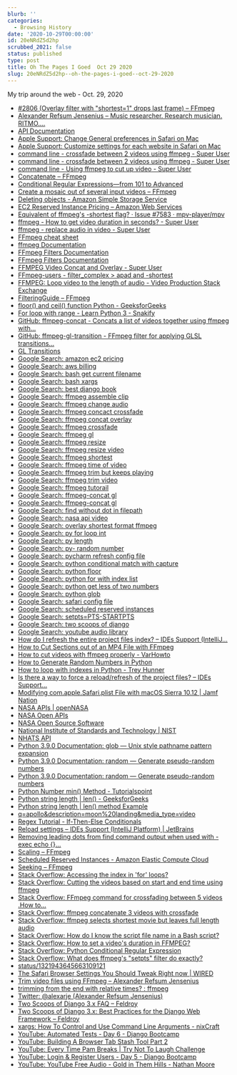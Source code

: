 ```yaml
---
blurb: ''
categories:
  - Browsing History
date: '2020-10-29T00:00:00'
id: 20eNRdZ5d2hp
scrubbed_2021: false
status: published
type: post
title: Oh The Pages I Goed  Oct 29 2020
slug: 20eNRdZ5d2hp--oh-the-pages-i-goed--oct-29-2020
---
```


My trip around the web - Oct. 29, 2020

- [#2806 (Overlay filter with "shortest=1" drops last frame) – FFmpeg](https://trac.ffmpeg.org/ticket/2806)
- [Alexander Refsum Jensenius – Music researcher. Research musician. RITMO....](https://www.arj.no/)
- [API Documentation](https://ssd-api.jpl.nasa.gov/doc/index.php)
- [Apple Support: Change General preferences in Safari on Mac](https://support.apple.com/guide/safari/general-ibrw1072/mac)
- [Apple Support: Customize settings for each website in Safari on Mac](https://support.apple.com/guide/safari/customize-settings-per-website-ibrw7f78f7fe/mac)
- [command line - crossfade between 2 videos using ffmpeg - Super User](https://superuser.com/questions/778762/crossfade-between-2-videos-using-ffmpeg)
- [command line - crossfade between 2 videos using ffmpeg - Super User](https://superuser.com/questions/778762/crossfade-between-2-videos-using-ffmpeg/778967#778967)
- [command line - Using ffmpeg to cut up video - Super User](https://superuser.com/questions/138331/using-ffmpeg-to-cut-up-video)
- [Concatenate – FFmpeg](https://trac.ffmpeg.org/wiki/Concatenate)
- [Conditional Regular Expressions—from 101 to Advanced](https://www.rexegg.com/regex-conditionals.html)
- [Create a mosaic out of several input videos – FFmpeg](https://trac.ffmpeg.org/wiki/Create%20a%20mosaic%20out%20of%20several%20input%20videos)
- [Deleting objects - Amazon Simple Storage Service](https://docs.aws.amazon.com/AmazonS3/latest/dev/DeletingObjects.html)
- [EC2 Reserved Instance Pricing – Amazon Web Services](https://aws.amazon.com/ec2/pricing/reserved-instances/pricing/)
- [Equivalent of ffmpeg's -shortest flag? · Issue #7583 · mpv-player/mpv](https://github.com/mpv-player/mpv/issues/7583)
- [ffmpeg - How to get video duration in seconds? - Super User](https://superuser.com/questions/650291/how-to-get-video-duration-in-seconds)
- [ffmpeg - replace audio in video - Super User](https://superuser.com/questions/1137612/ffmpeg-replace-audio-in-video)
- [FFmpeg cheat sheet](https://gist.github.com/steven2358/ba153c642fe2bb1e47485962df07c730)
- [ffmpeg Documentation](https://ffmpeg.org/ffmpeg.html)
- [FFmpeg Filters Documentation](https://ffmpeg.org/ffmpeg-filters.html#setpts_002c-asetpts)
- [FFmpeg Filters Documentation](https://ffmpeg.org/ffmpeg-filters.html)
- [FFMPEG Video Concat and Overlay - Super User](https://superuser.com/questions/890612/ffmpeg-video-concat-and-overlay)
- [FFmpeg-users - filter_complex > apad and -shortest](http://www.ffmpeg-archive.org/filter-complex-gt-apad-and-shortest-td4687558.html)
- [FFMPEG: Loop video to the length of audio - Video Production Stack Exchange](https://video.stackexchange.com/questions/23390/ffmpeg-loop-video-to-the-length-of-audio)
- [FilteringGuide – FFmpeg](https://trac.ffmpeg.org/wiki/FilteringGuide)
- [floor() and ceil() function Python - GeeksforGeeks](https://www.geeksforgeeks.org/floor-ceil-function-python/)
- [For loop with range - Learn Python 3 - Snakify](https://snakify.org/en/lessons/for_loop_range/)
- [GitHub: ffmpeg-concat - Concats a list of videos together using ffmpeg with...](https://github.com/transitive-bullshit/ffmpeg-concat)
- [GitHub: ffmpeg-gl-transition - FFmpeg filter for applying GLSL transitions...](https://github.com/transitive-bullshit/ffmpeg-gl-transition)
- [GL Transitions](https://gl-transitions.com/)
- [Google Search: amazon ec2 pricing](https://www.google.com/search?client=safari&rls=en&q=amazon+ec2+pricing&ie=UTF-8&oe=UTF-8)
- [Google Search: aws billing](https://www.google.com/search?client=safari&rls=en&q=aws+billing&ie=UTF-8&oe=UTF-8)
- [Google Search: bash get current filename](https://www.google.com/search?client=safari&rls=en&q=bash+get+current+filename&ie=UTF-8&oe=UTF-8)
- [Google Search: bash xargs](https://www.google.com/search?client=safari&rls=en&q=bash+xargs&ie=UTF-8&oe=UTF-8)
- [Google Search: best django book](https://www.google.com/search?client=safari&rls=en&q=best+django+book&ie=UTF-8&oe=UTF-8)
- [Google Search: ffmpeg assemble clip](https://www.google.com/search?client=safari&rls=en&q=ffmpeg+assemble+clip&ie=UTF-8&oe=UTF-8)
- [Google Search: ffmpeg change audio](https://www.google.com/search?client=safari&rls=en&q=ffmpeg+change+audio&ie=UTF-8&oe=UTF-8)
- [Google Search: ffmpeg concact crossfade](https://www.google.com/search?client=safari&rls=en&q=ffmpeg+concact+crossfade&ie=UTF-8&oe=UTF-8)
- [Google Search: ffmpeg concat overlay](https://www.google.com/search?client=safari&rls=en&q=ffmpeg+concat+overlay&ie=UTF-8&oe=UTF-8)
- [Google Search: ffmpeg crossfade](https://www.google.com/search?client=safari&rls=en&q=ffmpeg+crossfade&ie=UTF-8&oe=UTF-8)
- [Google Search: ffmpeg gl](https://www.google.com/search?client=safari&rls=en&q=ffmpeg+gl&ie=UTF-8&oe=UTF-8)
- [Google Search: ffmpeg resize](https://www.google.com/search?client=safari&rls=en&q=ffmpeg+resize&ie=UTF-8&oe=UTF-8)
- [Google Search: ffmpeg resize video](https://www.google.com/search?client=safari&rls=en&q=ffmpeg+resize+video&ie=UTF-8&oe=UTF-8)
- [Google Search: ffmpeg shortest](https://www.google.com/search?client=safari&rls=en&q=ffmpeg+shortest&ie=UTF-8&oe=UTF-8)
- [Google Search: ffmpeg time of video](https://www.google.com/search?client=safari&rls=en&q=ffmpeg+time+of+video&ie=UTF-8&oe=UTF-8)
- [Google Search: ffmpeg trim but keeps playing](https://www.google.com/search?client=safari&rls=en&q=ffmpeg+trim+but+keeps+playing&ie=UTF-8&oe=UTF-8)
- [Google Search: ffmpeg trim video](https://www.google.com/search?client=safari&rls=en&q=ffmpeg+trim+video&ie=UTF-8&oe=UTF-8)
- [Google Search: ffmpeg tutorail](https://www.google.com/search?client=safari&rls=en&q=ffmpeg+tutorail&ie=UTF-8&oe=UTF-8)
- [Google Search: ffmpeg-concat gl](https://www.google.com/search?newwindow=1&client=safari&rls=en&ei=qlabX_qXGKLl_QaIw4CAAw&q=ffmpeg-concat+gl&oq=ffmpeg-concat+gl&gs_lcp=CgZwc3ktYWIQAzIJCAAQyQMQFhAeOgQIABBHOgUIABDJAzoCCAA6BAgAEB46BggAEBYQHlDhR1jUSmCgTmgAcAN4AIABVogB-QGSAQEzmAEAoAEBqgEHZ3dzLXdpesgBCMABAQ&sclient=psy-ab&ved=0ahUKEwj6lKa5gNvsAhWict8KHYghADAQ4dUDCAw&uact=5)
- [Google Search: ffmpeg-concat gl](https://www.google.com/search?client=safari&rls=en&q=ffmpeg-concat+gl&ie=UTF-8&oe=UTF-8)
- [Google Search: find without dot in filepath](https://www.google.com/search?client=safari&rls=en&q=find+without+dot+in+filepath&ie=UTF-8&oe=UTF-8)
- [Google Search: nasa api video](https://www.google.com/search?newwindow=1&client=safari&rls=en&ei=Jo-bX4K_LMSZ5gL2sbOQDA&q=nasa+api+video&oq=nasa+api+video&gs_lcp=CgZwc3ktYWIQAzIFCCEQoAE6BAgAEEc6BQgAEMkDOgIIADoGCAAQFhAeOgUIIRCrAlCE4ARYofEEYLL1BGgCcAJ4AIABbIgB_ASSAQM3LjGYAQCgAQGqAQdnd3Mtd2l6yAEIwAEB&sclient=psy-ab&ved=0ahUKEwiC6sKottvsAhXEjFkKHfbYDMIQ4dUDCAw&uact=5)
- [Google Search: overlay shortest format ffmpeg](https://www.google.com/search?client=safari&rls=en&q=overlay+shortest+format+ffmpeg&ie=UTF-8&oe=UTF-8)
- [Google Search: py for loop int](https://www.google.com/search?client=safari&rls=en&q=py+for+loop+int&ie=UTF-8&oe=UTF-8)
- [Google Search: py length](https://www.google.com/search?client=safari&rls=en&q=py+length&ie=UTF-8&oe=UTF-8)
- [Google Search: py- random number](https://www.google.com/search?client=safari&rls=en&q=py-+random+number&ie=UTF-8&oe=UTF-8)
- [Google Search: pycharm refresh config file](https://www.google.com/search?client=safari&rls=en&q=pycharm+refresh+config+file&ie=UTF-8&oe=UTF-8)
- [Google Search: python conditional match with capture](https://www.google.com/search?client=safari&rls=en&q=python+conditional+match+with+capture&ie=UTF-8&oe=UTF-8)
- [Google Search: python floor](https://www.google.com/search?client=safari&rls=en&q=python+floor&ie=UTF-8&oe=UTF-8)
- [Google Search: python for with index list](https://www.google.com/search?client=safari&rls=en&q=python+for+with+index+list&ie=UTF-8&oe=UTF-8)
- [Google Search: python get less of two numbers](https://www.google.com/search?client=safari&rls=en&q=python+get+less+of+two+numbers&ie=UTF-8&oe=UTF-8)
- [Google Search: python glob](https://www.google.com/search?client=safari&rls=en&q=python+glob&ie=UTF-8&oe=UTF-8)
- [Google Search: safari config file](https://www.google.com/search?client=safari&rls=en&q=safari+config+file&ie=UTF-8&oe=UTF-8)
- [Google Search: scheduled reserved instances](https://www.google.com/search?client=safari&rls=en&q=scheduled+reserved+instances&ie=UTF-8&oe=UTF-8)
- [Google Search: setpts=PTS-STARTPTS](https://www.google.com/search?client=safari&rls=en&q=setpts=PTS-STARTPTS&ie=UTF-8&oe=UTF-8)
- [Google Search: two scoops of django](https://www.google.com/search?client=safari&rls=en&q=two+scoops+of+django&ie=UTF-8&oe=UTF-8)
- [Google Search: youtube audio library](https://www.google.com/search?client=safari&rls=en&q=youtube+audio+library&ie=UTF-8&oe=UTF-8)
- [How do I refresh the entire project files index? – IDEs Support (IntelliJ...](https://intellij-support.jetbrains.com/hc/en-us/community/posts/115000004184-How-do-I-refresh-the-entire-project-files-index-)
- [How to Cut Sections out of an MP4 File with FFmpeg](https://markheath.net/post/cut-and-concatenate-with-ffmpeg)
- [How to cut videos with ffmpeg properly - VarHowto](https://varhowto.com/cut-videos-ffmpeg/)
- [How to Generate Random Numbers in Python](https://machinelearningmastery.com/how-to-generate-random-numbers-in-python/)
- [How to loop with indexes in Python - Trey Hunner](https://treyhunner.com/2016/04/how-to-loop-with-indexes-in-python/)
- [Is there a way to force a reload/refresh of the project files? – IDEs Support...](https://intellij-support.jetbrains.com/hc/en-us/community/posts/206074349-Is-there-a-way-to-force-a-reload-refresh-of-the-project-files-)
- [Modifying com.apple.Safari.plist File with macOS Sierra 10.12 | Jamf Nation](https://www.jamf.com/jamf-nation/discussions/24713/modifying-com-apple-safari-plist-file-with-macos-sierra-10-12)
- [NASA APIs | openNASA](https://open.nasa.gov/blog/nasa-apis/)
- [NASA Open APIs](https://api.nasa.gov/)
- [NASA Open Source Software](https://code.nasa.gov/)
- [National Institute of Standards and Technology | NIST](https://www.time.gov/)
- [NHATS API](https://ssd-api.jpl.nasa.gov/doc/nhats.html)
- [Python 3.9.0 Documentation: glob — Unix style pathname pattern expansion](https://docs.python.org/3/library/glob.html)
- [Python 3.9.0 Documentation: random — Generate pseudo-random numbers](https://docs.python.org/3/library/random.html)
- [Python 3.9.0 Documentation: random — Generate pseudo-random numbers](https://docs.python.org/3/library/random.html#random.randint)
- [Python Number min() Method - Tutorialspoint](https://www.tutorialspoint.com/python/number_min.htm)
- [Python string length | len() - GeeksforGeeks](https://www.geeksforgeeks.org/python-string-length-len/)
- [Python string length | len() method Example](https://www.guru99.com/python-string-length-len.html)
- [q=apollo&description=moon%20landing&media_type=video](https://images-api.nasa.gov/search?q=apollo&description=moon%20landing&media_type=video)
- [Regex Tutorial - If-Then-Else Conditionals](https://www.regular-expressions.info/conditional.html)
- [Reload settings – IDEs Support (IntelliJ Platform) | JetBrains](https://intellij-support.jetbrains.com/hc/en-us/community/posts/206606679-Reload-settings)
- [Removing leading dots from find command output when used with -exec echo {}...](https://unix.stackexchange.com/questions/331696/removing-leading-dots-from-find-command-output-when-used-with-exec-echo-opti/537241)
- [Scaling – FFmpeg](https://trac.ffmpeg.org/wiki/Scaling)
- [Scheduled Reserved Instances - Amazon Elastic Compute Cloud](https://docs.aws.amazon.com/AWSEC2/latest/UserGuide/ec2-scheduled-instances.html)
- [Seeking – FFmpeg](https://trac.ffmpeg.org/wiki/Seeking)
- [Stack Overflow: Accessing the index in 'for' loops?](https://stackoverflow.com/questions/522563/accessing-the-index-in-for-loops)
- [Stack Overflow: Cutting the videos based on start and end time using ffmpeg](https://stackoverflow.com/questions/18444194/cutting-the-videos-based-on-start-and-end-time-using-ffmpeg)
- [Stack Overflow: FFmpeg command for crossfading between 5 videos .How to...](https://stackoverflow.com/questions/37783044/ffmpeg-command-for-crossfading-between-5-videos-how-to-manage-setpts-pts-startp)
- [Stack Overflow: ffmpeg concatenate 3 videos with crossfade](https://stackoverflow.com/questions/41562467/ffmpeg-concatenate-3-videos-with-crossfade)
- [Stack Overflow: ffmpeg selects shortest movie but leaves full length audio](https://stackoverflow.com/questions/33330279/ffmpeg-selects-shortest-movie-but-leaves-full-length-audio)
- [Stack Overflow: How do I know the script file name in a Bash script?](https://stackoverflow.com/questions/192319/how-do-i-know-the-script-file-name-in-a-bash-script)
- [Stack Overflow: How to set a video's duration in FFMPEG?](https://stackoverflow.com/questions/6896490/how-to-set-a-videos-duration-in-ffmpeg/6896542)
- [Stack Overflow: Python Conditional Regular Expression](https://stackoverflow.com/questions/3130209/python-conditional-regular-expression/3130247)
- [Stack Overflow: What does ffmpeg's "setpts" filter do exactly?](https://stackoverflow.com/questions/58261344/what-does-ffmpegs-setpts-filter-do-exactly)
- [status/1321943645663109121](https://twitter.com/kelvinmai/status/1321943645663109121)
- [The Safari Browser Settings You Should Tweak Right now | WIRED](https://www.wired.com/story/safari-settings-you-should-tweak-right-now/)
- [Trim video files using FFmpeg – Alexander Refsum Jensenius](https://www.arj.no/2018/05/18/trimvideo/)
- [trimming from the end with relative times? : ffmpeg](https://www.reddit.com/r/ffmpeg/comments/crt3hl/trimming_from_the_end_with_relative_times/)
- [Twitter: @alexarje (Alexander Refsum Jensenius)](https://twitter.com/alexarje)
- [Two Scoops of Django 3.x FAQ – Feldroy](https://www.feldroy.com/pages/two-scoops-of-django-3-x-faq)
- [Two Scoops of Django 3.x: Best Practices for the Django Web Framework – Feldroy](https://www.feldroy.com/products/two-scoops-of-django-3-x)
- [xargs: How To Control and Use Command Line Arguments - nixCraft](https://www.cyberciti.biz/faq/linux-unix-bsd-xargs-construct-argument-lists-utility/)
- [YouTube: Automated Tests - Day 6 - Django Bootcamp](https://www.youtube.com/watch?v=5E_xLmQXOZg&t=658s)
- [YouTube: Building A Browser Tab Stash Tool Part 2](https://www.youtube.com/watch?v=syD3nPoKLEk&feature=emb_logo)
- [YouTube: Every Time Pam Breaks | Try Not To Laugh Challenge](https://www.youtube.com/watch?v=GhUPKaGV92Y)
- [YouTube: Login & Register Users - Day 5 - Django Bootcamp](https://www.youtube.com/watch?v=x8yxM7rCvEc&t=3239s)
- [YouTube: YouTube Free Audio - Gold in Them Hills - Nathan Moore](https://www.youtube.com/watch?v=dYidxJ_gKd8)
